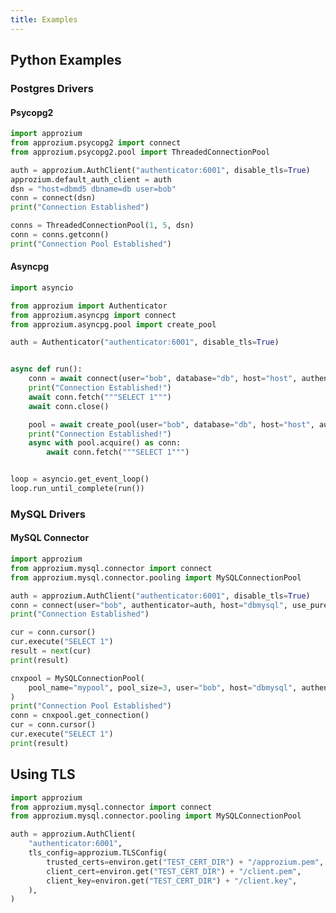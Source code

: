 ```yaml
---
title: Examples
---
```


## Python Examples

### Postgres Drivers

#### Psycopg2

```py title="sdk/python/examples/psycopg2_connect.py"
import approzium
from approzium.psycopg2 import connect
from approzium.psycopg2.pool import ThreadedConnectionPool

auth = approzium.AuthClient("authenticator:6001", disable_tls=True)
approzium.default_auth_client = auth
dsn = "host=dbmd5 dbname=db user=bob"
conn = connect(dsn)
print("Connection Established")

conns = ThreadedConnectionPool(1, 5, dsn)
conn = conns.getconn()
print("Connection Pool Established")
```

#### Asyncpg

```py title="sdk/python/examples/asyncpg_connect.py"
import asyncio

from approzium import Authenticator
from approzium.asyncpg import connect
from approzium.asyncpg.pool import create_pool

auth = Authenticator("authenticator:6001", disable_tls=True)


async def run():
    conn = await connect(user="bob", database="db", host="host", authenticator=auth)
    print("Connection Established!")
    await conn.fetch("""SELECT 1""")
    await conn.close()

    pool = await create_pool(user="bob", database="db", host="host", authenticator=auth)
    print("Connection Established!")
    async with pool.acquire() as conn:
        await conn.fetch("""SELECT 1""")


loop = asyncio.get_event_loop()
loop.run_until_complete(run())
```

### MySQL Drivers

#### MySQL Connector

```py title="sdk/python/examples/mysql_connector_connect.py"
import approzium
from approzium.mysql.connector import connect
from approzium.mysql.connector.pooling import MySQLConnectionPool

auth = approzium.AuthClient("authenticator:6001", disable_tls=True)
conn = connect(user="bob", authenticator=auth, host="dbmysql", use_pure=True)
print("Connection Established")

cur = conn.cursor()
cur.execute("SELECT 1")
result = next(cur)
print(result)

cnxpool = MySQLConnectionPool(
    pool_name="mypool", pool_size=3, user="bob", host="dbmysql", authenticator=auth
)
print("Connection Pool Established")
conn = cnxpool.get_connection()
cur = conn.cursor()
cur.execute("SELECT 1")
print(result)
```

## Using TLS

```py title="sdk/python/examples/mysql_connector_connect.py"
import approzium
from approzium.mysql.connector import connect
from approzium.mysql.connector.pooling import MySQLConnectionPool

auth = approzium.AuthClient(
    "authenticator:6001",
    tls_config=approzium.TLSConfig(
        trusted_certs=environ.get("TEST_CERT_DIR") + "/approzium.pem",
        client_cert=environ.get("TEST_CERT_DIR") + "/client.pem",
        client_key=environ.get("TEST_CERT_DIR") + "/client.key",
    ),
)
```

